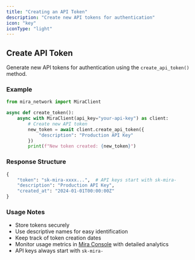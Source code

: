 ```yaml
---
title: "Creating an API Token"
description: "Create new API tokens for authentication"
icon: "key"
iconType: "light"
---
```


## Create API Token

Generate new API tokens for authentication using the `create_api_token()` method.

### Example

```python
from mira_network import MiraClient

async def create_token():
    async with MiraClient(api_key="your-api-key") as client:
        # Create new API token
        new_token = await client.create_api_token({
            "description": "Production API Key"
        })
        print(f"New token created: {new_token}")

```

### Response Structure

```python
{
    "token": "sk-mira-xxxx...",  # API keys start with sk-mira-
    "description": "Production API Key",
    "created_at": "2024-01-01T00:00:00Z"
}
```

### Usage Notes

- Store tokens securely
- Use descriptive names for easy identification
- Keep track of token creation dates
- Monitor usage metrics in [Mira Console](https://console.arohalabs.tech/api-keys) with detailed analytics
- API keys always start with `sk-mira-`
